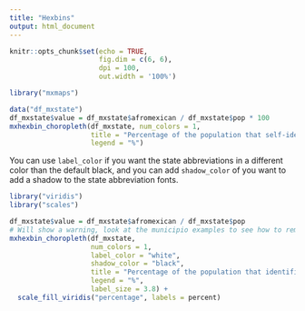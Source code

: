 ```yaml
---
title: "Hexbins"
output: html_document
---
```


```r
knitr::opts_chunk$set(echo = TRUE, 
                      fig.dim = c(6, 6), 
                      dpi = 100, 
                      out.width = '100%')
```

```r
library("mxmaps")

data("df_mxstate")
df_mxstate$value = df_mxstate$afromexican / df_mxstate$pop * 100
mxhexbin_choropleth(df_mxstate, num_colors = 1,
                    title = "Percentage of the population that self-identifies as Afro-Mexican",
                    legend = "%")

```

You can use ```label_color``` if you want the state abbreviations in a different color than the default black, and you can add ```shadow_color``` of you want to add a
shadow to the state abbreviation fonts.

```r
library("viridis")
library("scales")

df_mxstate$value = df_mxstate$afromexican / df_mxstate$pop 
# Will show a warning, look at the municipio examples to see how to remove it
mxhexbin_choropleth(df_mxstate, 
                    num_colors = 1,
                    label_color = "white",
                    shadow_color = "black",
                    title = "Percentage of the population that identifies as Afro-Mexican",
                    legend = "%",
                    label_size = 3.8) +
  scale_fill_viridis("percentage", labels = percent)

```
